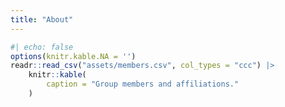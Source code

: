 ```yaml
---
title: "About"
---
```


```r
#| echo: false
options(knitr.kable.NA = '')
readr::read_csv("assets/members.csv", col_types = "ccc") |>
    knitr::kable(
        caption = "Group members and affiliations."
    )
```
